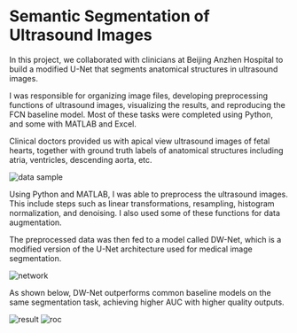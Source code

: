 # Semantic Segmentation of Ultrasound Images

In this project, we collaborated with clinicians at Beijing Anzhen Hospital to build a modified U-Net that segments anatomical structures in ultrasound images.

I was responsible for organizing image files, developing preprocessing functions of ultrasound images, visualizing the results, and reproducing the FCN baseline model. Most of these tasks were completed using Python, and some with MATLAB and Excel.

Clinical doctors provided us with apical view ultrasound images of fetal hearts, together with ground truth labels of anatomical structures including atria, ventricles, descending aorta, etc.

![data sample](/images/projects/ultrasound-image-segmentation/ultrasound-project-label.png)

Using Python and MATLAB, I was able to preprocess the ultrasound images. This include steps such as linear transformations, resampling, histogram normalization, and denoising. I also used some of these functions for data augmentation.

The preprocessed data was then fed to a model called DW-Net, which is a modified version of the U-Net architecture used for medical image segmentation.

![network](/images/projects/ultrasound-image-segmentation/ultrasound-project-network.png)

As shown below, DW-Net outperforms common baseline models on the same segmentation task, achieving higher AUC with higher quality outputs.

![result](/images/projects/ultrasound-image-segmentation/ultrasound-project-result.png)
![roc](/images/projects/ultrasound-image-segmentation/ultrasound-project-roc.png)

